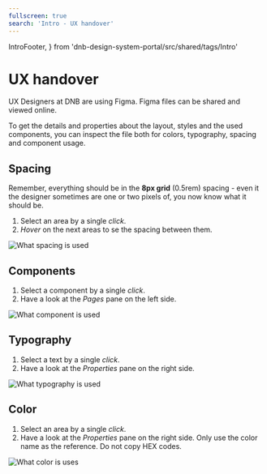 ```yaml
---
fullscreen: true
search: 'Intro - UX handover'
---
```


  IntroFooter,
} from 'dnb-design-system-portal/src/shared/tags/Intro'

<Intro>

# UX handover

UX Designers at DNB are using Figma. Figma files can be shared and viewed online.

To get the details and properties about the layout, styles and the used components, you can inspect the file both for colors, typography, spacing and component usage.

## Spacing

Remember, everything should be in the **8px grid** (0.5rem) spacing - even it the designer sometimes are one or two pixels of, you now know what it should be.

1. Select an area by a single _click_.
2. _Hover_ on the next areas to se the spacing between them.

![What spacing is used](./assets/ux-handover-spacing.png)

## Components

1. Select a component by a single _click_.
2. Have a look at the _Pages_ pane on the left side.

![What component is used](./assets/ux-handover-component.png)

## Typography

1. Select a text by a single _click_.
2. Have a look at the _Properties_ pane on the right side.

![What typography is used](./assets/ux-handover-typography.png)

## Color

1. Select an area by a single _click_.
2. Have a look at the _Properties_ pane on the right side. Only use the color name as the reference. Do not copy HEX codes.

![What color is uses](./assets/ux-handover-color.png)

<IntroFooter
  href="/uilib/intro/05-eufemia-for-developers"
  text="Next - Eufemia for Developers"
/>

</Intro>
